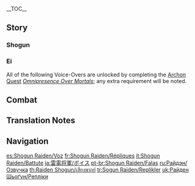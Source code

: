 {{CharacterTabs}}
{{LanguageTabs}}
__TOC__
==Story==
===Shogun===
{{VO/Story
|character           = Raiden Shogun
|name                = Raiden Shogun

|vo_01_01_title      = Hello
|vo_01_01_file       = VO_{language}Raiden Shogun Hello.ogg
|vo_01_01_tx         = No salutations needed. My exalted status shall not be disclosed as we travel among the common folk. I acknowledge that you are a person of superior ability. Henceforth, you will be my guard. Worry not. Should any danger arise, I shall dispose of it.

|vo_02_01_title      = Chat: Idleness
|vo_02_01_file       = VO_{language}Raiden Shogun Chat - Idleness.ogg
|vo_02_01_tx         = Inactivity serves no purpose whatsoever. Hmph.

|vo_02_02_title      = Chat: The Mortal World
|vo_02_02_file       = VO_{language}Raiden Shogun Chat - The Mortal World.ogg
|vo_02_02_tx         = The world remains constant over the centuries. But human life is like the dew at dawn or a bubble rising through water. Transitory.

|vo_02_03_title      = Chat: Worldly Beauty
|vo_02_03_file       = VO_{language}Raiden Shogun Chat - Worldly Beauty.ogg
|vo_02_03_tx         = All the world holds dear is but a backdrop of constant motion. I stand before it alone and unchanging.

|vo_03_01_title      = When It Rains
|vo_03_01_file       = VO_{language}Raiden Shogun When It Rains.ogg
|vo_03_01_tx         = Rainfall alone does not constitute a storm. Thunder is required.

|vo_03_02_title      = When It Snows
|vo_03_02_file       = VO_{language}Raiden Shogun When It Snows.ogg
|vo_03_02_tx         = The Winter Shogun approaches.<ref group="TN •">The "winter shogun" ({{zh|冬将軍}}) is a metaphor that personifies the concept of winter. In Japan, it refers to cold air masses that move south from Siberia into Japan during the winter, bringing with them heavy snow and decreasing temperatures.</ref>

|vo_03_03_title      = On a Clear Day
|vo_03_03_file       = VO_{language}Raiden Shogun When The Sun Is Out.ogg
|vo_03_03_tx         = Clear skies can do nothing to hide the brilliance of lightning. Divine bolts can strike even in the absence of rain. Do you see that tree? Wait...you understand? So... demonstration is not required? Good.

|vo_04_01_title      = Good Morning
|vo_04_01_file       = VO_{language}Raiden Shogun Good Morning.ogg
|vo_04_01_tx         = Yawning without covering your mouth? Uncouth. I will pardon your rudeness this time. Good morning to you, too.

|vo_04_02_title      = Good Night
|vo_04_02_file       = VO_{language}Raiden Shogun Good Night.ogg
|vo_04_02_tx         = I command the thunder in all corners of the world to cease. Rest well tonight.

|vo_05_01_title      = About the Raiden Shogun: Transience
|vo_05_01_file       = VO_{language}Raiden Shogun About Raiden Shogun - Transience.ogg
|vo_05_01_tx         = Thunder's roar and lightning's flash. So ephemeral. This is why reaching Eternity is desirable. ...Actually, this is why reaching Eternity is necessary.

|vo_05_02_title      = About the Raiden Shogun: Eternity
|vo_05_02_file       = VO_{language}Raiden Shogun About Raiden Shogun - Eternity.ogg
|vo_05_02_tx         = [[Erosion]] is a terrible thing. This body's purpose is to withstand wear and tear, that the one within might achieve Eternity.
|vo_05_02_mention    = Ei

|vo_06_01_title      = About Us: Okuzumeshuu
|vo_06_01_file       = VO_{language}Raiden Shogun About Us - Okuzumeshuu.ogg
|vo_06_01_tx         = I declare you my chamberlain. In other words, according to my judgment, you are useful to the [[Shogunate]] and loyal to me.

|vo_07_01_title      = Something to Share
|vo_07_01_friendship = 4
|vo_07_01_file       = VO_{language}Raiden Shogun Something To Share.ogg
|vo_07_01_tx         = No, I have nothing to share with you at this time. But you... You use elemental energy without the aid of a [[Vision]]. How is this possible? Please enlighten me.

|vo_07_02_title      = Interesting Things
|vo_07_02_file       = VO_{language}Raiden Shogun Interesting Things.ogg
|vo_07_02_tx         = [[Makoto|Her]] body may have perished, but she became the [[Sacred Sakura]]. This, too, is a form of Eternity.
|vo_07_02_mention    = Makoto

|vo_08_01_title      = About [[Kamisato Ayato]]
|vo_08_01_friendship = 4
|vo_08_01_file       = VO_{language}Raiden Shogun About Kamisato Ayato.ogg
|vo_08_01_tx         = Kamisato... One of the most distinguished clans in all of [[Inazuma]]. Despite Ayato's trickery in regard to the [[Tri-Commission]]'s affairs, he is nevertheless a loyal subject. His past misdeeds shall be excused.
|vo_08_01_mention    = Kamisato Ayato

|vo_08_02_title      = About [[Kujou Sara]]
|vo_08_02_friendship = 4
|vo_08_02_file       = VO_{language}Raiden Shogun About Kujou Sara.ogg
|vo_08_02_tx         = A loyal and righteous subject, and an accomplished warrior. She is worthy to be called a hero. With an heir of such great promise, the future prosperity of the [[Kujou Clan]] is assured.
|vo_08_02_mention    = Kujou Sara

|vo_08_03_title      = About [[Sangonomiya Kokomi]]
|vo_08_03_friendship = 4
|vo_08_03_file       = VO_{language}Raiden Shogun About Sangonomiya Kokomi.ogg
|vo_08_03_tx         = Indeed. It was I who slew [[Orobaxi]]. But I also allowed the people of Sangonomiya to continue worshiping it as the Watatsumi Omikami, so that it might enjoy their offerings. Now, Sangonomiya has destroyed the local Narukami Shrine and rebels against the Shogunate. As the Divine Priestess representing the Watatsumi Omikami, she must be held accountable.
|vo_08_03_mention    = Sangonomiya Kokomi,Orobashi

|vo_08_04_title      = About [[Arataki Itto]]
|vo_08_04_friendship = 4
|vo_08_04_file       = VO_{language}Raiden Shogun About Arataki Itto.ogg
|vo_08_04_tx         = Who?
|vo_08_04_mention    = Arataki Itto

|vo_08_05_title      = About [[Yoimiya]]
|vo_08_05_friendship = 4
|vo_08_05_file       = VO_{language}Raiden Shogun About Yoimiya.ogg
|vo_08_05_tx         = Who? Ah, the firework maker. A manufacturer of fleeting illusions, enamored with the realm of fantasy and imagination, but a subject of mine nonetheless.<br>Hmm? Fireworks were released on [[Tenryou Commission]] property? By whom... her?
|vo_08_05_mention    = Yoimiya

|vo_09_01_title      = More About the Raiden Shogun: I
|vo_09_01_file       = VO_{language}Raiden Shogun More About Raiden Shogun - 01.ogg
|vo_09_01_tx         = State your query. To the point.

|vo_09_02_title      = More About the Raiden Shogun: II
|vo_09_02_friendship = 3
|vo_09_02_file       = VO_{language}Raiden Shogun More About Raiden Shogun - 02.ogg
|vo_09_02_tx         = On stormy days, the people of Inazuma chant "kuwabara, kuwabara," believing that this will protect themselves from being struck by lightning. You need not worry about any storm summoned by my own hand &mdash; they will bring you no harm. Lightning storms that occur naturally, however, can be more unpredictable.

|vo_10_01_title      = The Raiden Shogun's Hobbies
|vo_10_01_file       = VO_{language}Raiden Shogun Hobbies.ogg
|vo_10_01_tx         = Foolish question. There are only two kinds of things &mdash; those that must be done and those that must not.

|vo_10_02_title      = Least Favorite Food
|vo_10_02_file       = VO_{language}Raiden Shogun Least Favorite Food.ogg
|vo_10_02_tx         = Foolish question. There are only two kinds of foods &mdash; those that must be consumed to nourish the body and those that harm it.

<!-- Receiving a Gift -->
|vo_11_01_title      = Receiving a Gift: I
|vo_11_01_file       = VO_{language}Raiden Shogun Receiving a Gift - 01.ogg
|vo_11_01_tx         = A familiar flavor... Acceptable.

|vo_11_02_title      = Receiving a Gift: II
|vo_11_02_file       = VO_{language}Raiden Shogun Receiving a Gift - 02.ogg
|vo_11_02_tx         = Leave it here, and I shall sample it.

|vo_11_03_title      = Receiving a Gift: III
|vo_11_03_file       = VO_{language}Raiden Shogun Receiving a Gift - 03.ogg
|vo_11_03_tx         = Consuming this would be physically detrimental. Remove it from my presence.

|vo_12_01_title      = Birth Date
|vo_12_01_file       = VO_{language}Raiden Shogun Birth Date.ogg
|vo_12_01_tx         = Is today the day of your creation? Return to the city with me. I will read out a speech for you in front of all my attendants. "Embarrassing"? ...Understood.

|vo_13_01_title      = Feelings About Ascension: Intro
|vo_13_01_ascension  = 1
|vo_13_01_file       = VO_{language}Raiden Shogun Feelings About Ascension -  01.ogg
|vo_13_01_tx         = The initial stage of my journey, or Shoden, involves learning the nine-way sword slash and the foundations of the art of the polearm. There is no great variation from other traditions at this point. Or rather, it is the other traditions that do not differ from mine.

|vo_13_02_title      = Feelings About Ascension: Building Up
|vo_13_02_ascension  = 2
|vo_13_02_file       = VO_{language}Raiden Shogun Feelings About Ascension -  02.ogg
|vo_13_02_tx         = At the intermediate stage of my journey, or Chuden, the art of the sword focuses on the study of various stances and transitions. The art of the polearm &mdash; slashes and backslashes.

|vo_13_03_title      = Feelings About Ascension: Climax
|vo_13_03_ascension  = 4
|vo_13_03_file       = VO_{language}Raiden Shogun Feelings About Ascension -  03.ogg
|vo_13_03_tx         = The final stage of my journey, or Kaiden, is the study of the most profound techniques. Unavoidably, these draw heavily on elemental power, rendering them beyond the capabilities of most mortals. Most practitioners of other traditions are unable to ever reach this level.
}}

===Ei===
All of the following Voice-Overs are unlocked by completing the [[Archon Quest]] ''[[Omnipresence Over Mortals]]''; any extra requirement will be noted.
{{VO/Story
|character           = Raiden Ei
|name                = Raiden Ei

|vo_01_01_title      = When Thunder Strikes
|vo_01_01_file       = VO_{language}Raiden Ei When Thunder Strikes.ogg
|vo_01_01_tx         = Dear me, that didn't frighten you, did it? After all, you are in the presence of the most supreme and terrifying incarnation of lightning in the whole of [[Teyvat]].

|vo_02_01_title      = Good Afternoon
|vo_02_01_file       = VO_{language}Raiden Ei Good Afternoon.ogg
|vo_02_01_tx         = Time for dessert. What? Why not? What do you mean, "Entrées come first"? ...They were only indulging me because I am the Shogun? Huh, interesting.

|vo_02_02_title      = Good Evening
|vo_02_02_file       = VO_{language}Raiden Ei Good Evening.ogg
|vo_02_02_tx         = Do you wish to know the truth about the shooting stars at night? Haha, they are but fleeting moments of luminosity. Uh, you used to be one of them? Are you a [[tengu]] warrior?

|vo_03_01_title      = About Us: Protector
|vo_03_01_friendship = 6
|vo_03_01_file       = VO_{language}Raiden Ei About Us - Protector.ogg
|vo_03_01_tx         = Despite serving as my guard during this journey, you need not shield me from danger. The Shogun's constitution is rather robust, and in the event she does break down, we can simply get a replacement. In an emergency, just send her into the fray.
|vo_03_01_mention    = The Shogun

|vo_03_02_title      = About Us: Legacy
|vo_03_02_friendship = 6
|vo_03_02_file       = VO_{language}Raiden Ei About Us - Legacy.ogg
|vo_03_02_tx         = The Inazuman arts of polearm and sword combat, as well as the blade-forging process itself, primarily originated with me. Since then, they have branched out and blossomed into a variety of techniques according to each master's individual aptitude.<br>What would you say to another sparring session? If you emerge unscathed again, I'll let you found your own martial arts tradition in Inazuma. Ah, the drive to advance and evolve in the martial arts is truly unstoppable.

|vo_04_01_title      = About the [[Vision]]
|vo_04_01_friendship = 4
|vo_04_01_file       = VO_{language}Raiden Ei About The Vision.ogg
|vo_04_01_tx         = Really? So in all this time, no new [[Electro]] Visions have appeared in the outside world? Well, what I can say on this topic is subject to certain constraints, but... it is not by my will that Visions are granted or denied. The key is people's desire, and... well, there's another side to it too.

|vo_05_01_title      = About [[Yae Miko]]
|vo_05_01_friendship = 4
|vo_05_01_file       = VO_{language}Raiden Ei About Yae Miko.ogg
|vo_05_01_tx         = Ah, that girl... She used to be the kind of person who could easily be swayed with some Fried Tofu. It's a relief to see how shrewd and resourceful she's now become. Still, I have to admit that I was a little upset to become the target of her scheming myself. I know it was for my own good, but I'm afraid she will mock me next time we meet... Perhaps I should take the initiative and strike her first? Hmm, she'll dodge it anyway.
|vo_05_01_mention    = Yae Miko

|vo_05_02_title      = About [[Kamisato Ayaka]]
|vo_05_02_friendship = 4
|vo_05_02_file       = VO_{language}Raiden Ei About Kamisato Ayaka.ogg
|vo_05_02_tx         = Kamisato... One of the most distinguished clans in all of Inazuma. Eh? That's exactly what the Shogun said? Well, A&mdash;Ayaka's also well-versed in the art of the sword.
|vo_05_02_mention    = Kamisato Ayaka,The Shogun

|vo_05_03_title      = About [[Thoma]]
|vo_05_03_friendship = 4
|vo_05_03_file       = VO_{language}Raiden Ei About Thoma.ogg
|vo_05_03_tx         = I can't deny that I am somewhat culpable in the events that led to him being almost stripped of his Vision, but I rather think the Shogun should be the one to extend a formal apology to him... Okay, fine. I'll give it some more thought.
|vo_05_03_mention    = Thoma,The Shogun

|vo_05_04_title      = About [[Kunikuzushi]]
|vo_05_04_friendship = 4
|vo_05_04_hidden     = The Night-Bird Falls at the Curtain's Call
|vo_05_04_file       = VO_{language}Raiden Ei About Kunikuzushi.ogg
|vo_05_04_tx         = He came about as a byproduct of creating the Shogun. Perhaps it's because I feel like I owe him something, but I do not wish to assert control over him.
|vo_05_04_mention    = Kunikuzushi,The Shogun

|vo_05_05_title      = About [[Morax]]
|vo_05_05_friendship = 4
|vo_05_05_file       = VO_{language}Raiden Ei About Morax.ogg
|vo_05_05_tx         = I had an opportunity to feast with him once, back when I was just a kagemusha attending a gathering of the gods. So he's made his choice. Be that as it may, I don't believe his story is anywhere near finished yet.
|vo_05_05_mention    = Morax

|vo_05_06_title      = About [[Venti]]
|vo_05_06_friendship = 4
|vo_05_06_file       = VO_{language}Raiden Ei About Venti.ogg
|vo_05_06_tx         = Hmm. So, the Anemo Archon still goes by that name among mortals these days? Truth be told, from the very first moment I met him, I could somehow sense that we were not going to get along. Also, he sure can drink a lot.
|vo_05_06_mention    = Venti,Barbatos

|vo_05_07_title      = About [[Buer]]
|vo_05_07_friendship = 4
|vo_05_07_quest      = Akasha Pulses, the Kalpa Flame Rises
|vo_05_07_file       = VO_{language}Raiden Ei About Buer.ogg
|vo_05_07_tx         = I admire her humility; it is a sign of true wisdom. With the power she holds, Buer is capable of doing many things beyond our wildest imaginations... and yet, she uses her power only to right wrongs and to protect. She is a truly gentle god.
|vo_05_07_mention    = Buer

|vo_05_08_title      = About [[Furina]]
|vo_05_08_friendship = 4
|vo_05_08_quest      = Masquerade of the Guilty
|vo_05_08_file       = VO_{language}{character} About Furina.ogg
|vo_05_08_tx         = For five centuries I dueled the Raiden Shogun in my [[Plane of Euthymia|personal realm of consciousness]], to confirm the steadfastness of my will. Yet this Furina you speak of, though possessing only a frail human body, committed herself to acting out her part every second of every day for five hundred years — a true battle of the spirit. Her willpower has indeed reached the level of a god.
|vo_05_08_mention    = Furina

|vo_05_09_title      = About [[Mavuika|Haborym]]
|vo_05_09_friendship = 4
|vo_05_09_quest      = Incandescent Ode of Resurrection
|vo_05_09_file       = VO_{language}{character} About Haborym.ogg
|vo_05_09_tx         = When I arrived in Khaenri'ah five hundred years ago, I saw a battlefield of scorched earth on the level of Musoujin Gorge. The fury of the Pyro Archon... that was said to be the cause. Now, I have the opportunity to meet that human once again... Perhaps you could introduce me? We are both warriors. It would be nice to find a spacious place to engage in a practical exchange.
|vo_05_09_mention    = Mavuika

|vo_05_10_title      = About [[Yumemizuki Mizuki]]
|vo_05_10_quest      = Transient Dreams
|vo_05_10_friendship = 4
|vo_05_10_file       = VO_{language}{character} About Yumemizuki Mizuki.ogg
|vo_05_10_tx         = Yumemizuki Mizuki is one of Miko's old acquaintances, but I struggle to understand their friendship. Though they share an irreplaceable bond, they seem reluctant to associate with each other in public, instead engaging in a long-standing business feud. In the end, much of their rivalry centers around projects that end up improving people's lives, so I see no reason to intervene.
|vo_05_10_mention    = Yumemizuki Mizuki,Yae Miko

|vo_06_01_title      = More About Ei: III
|vo_06_01_friendship = 4
|vo_06_01_file       = VO_{language}Raiden Ei More About Raiden Ei - 03.ogg
|vo_06_01_tx         = The account given in the book "[[Treasured Tales of the Chouken Shinkageuchi|Treasured Tales]]" is largely an accurate one. At that time, [[Makoto|she]] was preoccupied with various domestic matters within the island, so as her kagemusha, I assumed her identity and joined the troops dispatched to pacify Watatsumi. After this point, however, the story turns into mere wishful thinking. Back then, I was just a martial artist wrapped up in all the fighting, not a social reformer or moral leader.

|vo_06_02_title      = More About Ei: IV
|vo_06_02_friendship = 5
|vo_06_02_file       = VO_{language}Raiden Ei More About Raiden Ei - 04.ogg
|vo_06_02_tx         = Perhaps my pursuit of Eternity is nothing more than a form of escapism. In the end, the path I took was like that of a turtle who hides in its shell. Still, turtles have always been a symbol of longevity. Perhaps in order to reach Eternity, one has to follow their example.

|vo_06_03_title      = More About Ei: V
|vo_06_03_friendship = 6
|vo_06_03_file       = VO_{language}Raiden Ei More About Raiden Ei - 05.ogg
|vo_06_03_tx         = I'm fearful because of what I witnessed [[Cataclysm|five hundred years ago]] &mdash; [[Makoto|her]] demise and that thing. But, if... If it were you, everyone would be safe. You would've saved the world. Just like I cherish the memories of everything in Inazuma, if you remember me, I'll live forever.
|vo_06_03_mention    = Makoto

|vo_07_01_title      = Ei's Troubles
|vo_07_01_file       = VO_{language}Raiden Ei Troubles.ogg
|vo_07_01_tx         = Don't try and get me to cook. I can take care of anything else, but not that.

|vo_07_02_title      = Favorite Food
|vo_07_02_file       = VO_{language}Raiden Ei Favorite Food.ogg
|vo_07_02_tx         = Oh, don't listen to the Shogun. Desserts! Cavities are no big deal &mdash; you can just replace your teeth. Anyway, I just don't see how desserts can pose a serious obstacle to my pursuit of Eternity.
|vo_07_02_mention    = The Shogun

<!-- Receiving a Gift -->
|vo_08_01_title      = Receiving a Gift: IV
|vo_08_01_file       = VO_{language}Raiden Ei Receiving a Gift - 01.ogg
|vo_08_01_tx         = Delicious. I feel much better after that. Thank you.

|vo_08_02_title      = Receiving a Gift: V
|vo_08_02_file       = VO_{language}Raiden Ei Receiving a Gift - 02.ogg
|vo_08_02_tx         = Doesn't look too bad, how did you make it?

|vo_08_03_title      = Receiving a Gift: VI
|vo_08_03_file       = VO_{language}Raiden Ei Receiving a Gift - 03.ogg
|vo_08_03_tx         = Allow me to decline.

|vo_09_01_title      = Birthday
|vo_09_01_file       = VO_{language}Raiden Ei Birthday.ogg
|vo_09_01_tx         = Happy birthday! Let's celebrate together and make it a moment to remember for the whole year until your next birthday celebration, and so on and so forth. Then, you shall have an eternity of happiness.

|vo_10_01_title      = Feelings about Ascension: Conclusion
|vo_10_01_ascension  = 6
|vo_10_01_file       = VO_{language}Raiden Ei Feelings About Ascension -  04.ogg
|vo_10_01_tx         = The profoundest of the profound is the [[Musou no Hitotachi]]. A sword art without parallel in all the world. With you as my sparring partner, I can perfect that technique even further.
}}

==Combat==
{{Combat VO
|character           = Raiden Shogun

|skill_1_tx          = Shine down!
|skill_2_tx          = There is no escape!
|skill_3_tx          = Illusion shattered!

|burst_1_tx          = Torn to oblivion!
|burst_2_tx          = Now, you shall perish!
|burst_3_tx          = Inazuma shines eternal!

|sprint-s_1_file     = Sprint Start 01,Sprint Start 02,Sprint Start 03

|glider_1_file       = Deploying Wind Glider 01,Deploying Wind Glider 02,Deploying Wind Glider 03

|chest_1_tx          = Take them. I have no need.
|chest_2_tx          = ...But a momentary distraction.
|chest_3_tx          = Hmm?

|low-hp_1_tx         = ...Transcend all constraints.
|low-hp_2_tx         = ...Erase all threats.
|low-hp_3_tx         = ...Remove all obstacles.

<!-- Ally at Low HP -->
|ally-low-hp_1_tx    = Fall back and await my orders.
|ally-low-hp_2_tx    = Step aside.

|fallen_1_tx         = The mortal plane... a fleeting dream...
|fallen_2_tx         = Detached from the world...
|fallen_3_tx         = The thunder falls silent...

|hit-l_1_file        = Light Hit Taken 01,Light Hit Taken 02,Light Hit Taken 03,Light Hit Taken 04,Light Hit Taken 05,Light Hit Taken 06

|hit-h_1_tx          = Insolent!
|hit-h_2_tx          = Absurd!
|hit-h_3_file        = Heavy Hit Taken 03,Heavy Hit Taken 04,Heavy Hit Taken 05,Heavy Hit Taken 06

|join_1_tx           = What is the situation?
|join_2_tx           = Stay close and you will live.
|join_3_tx           = The campaign begins.

|atk-l_1_file        = Light Attack 01,Light Attack 02,Light Attack 03,Light Attack 04,Light Attack 05,Light Attack 06,Light Attack 07

|atk-m_1_file        = Mid Attack 01,Mid Attack 02,Mid Attack 03

|atk-h_1_file        = Heavy Attack 01,Heavy Attack 02,Heavy Attack 03

|climb_1_file        = Climbing 01,Climbing 02,Climbing 03,Climbing 04,Climbing 05

|climb-b_1_file      = Climbing Breath 01,Climbing Breath 02,Climbing Breath 03

|jump_1_file         = Jumping 01,Jumping 02,Jumping 03,Jumping 04,Jumping 05
}}

==Translation Notes==
{{Reflist|group=TN •}}

==Navigation==
{{Character Navbox|VO}}

[[es:Shogun Raiden/Voz]]
[[fr:Shogun Raiden/Répliques]]
[[it:Shogun Raiden/Battute]]
[[ja:雷電将軍/ボイス]]
[[pt-br:Shogun Raiden/Falas]]
[[ru:Райдэн/Озвучка]]
[[th:Raiden Shogun/เสียงพากย์]]
[[tr:Şogun Raiden/Replikler]]
[[uk:Райден Шьоґун/Репліки]]